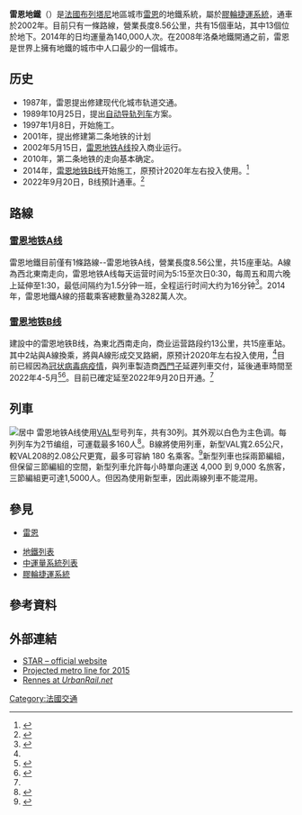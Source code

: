 {{Infobox Public transit
| name             = 雷恩地鐵<br />Métro de Rennes
|logo_size=80px| image            = Hochbahnabschnitt Pontchaillou - Anatole France der Metro Rennes.jpg
|image_size=200px| native_name      = ''Métro de Rennes''
|logo=Logo Metro Rennes.svg| locale           = {{FRA}}[[布列塔尼|布列塔尼]][[雷恩|雷恩]]
| transit_type     = [[地鐵|地鐵]]、[[中型鐵路系統|中型鐵路系統]]、<br>[[膠輪捷運系統|膠輪捷運系統]]
| lines            = 1
| stations         = 15
|daily_ridership=140,000（2014年）| annual_ridership =3282萬(2014年) 
|type=[[地鐵|地鐵]]、[[中運量系統|中運量系統]]<br>[[膠輪捷運系統|膠輪捷運系統]]| began_operation  = 2002年3月15日
| operator         = 雷恩都會區公共交通服務 (STAR)
| system_length    = {{convert|8.56|km|mi|1|abbr=on}}(營業長度)<br>{{convert|9.4|km|mi|1|abbr=on}}(含車庫線)
|track_gauge=1620 毫米|average_speed=32 公里/小時|top_speed=80公里/小時|electrification=電力，750伏特直流電，[[第三軌供電|第三軌供電]]| map              = [[File:Lignes_de_métro_de_Rennes.svg|250px]]
}}

{{Routemap
|title=雷恩地铁
|map=
\\\\\uexKBHFa~~ ~~[[塞松-维亚席尔瓦站|塞松-维亚席尔瓦站]]（B线）
\\\\\uexBHF~~ ~~ ~~[[阿塔兰忒站|阿塔兰忒站]]
\\\\\uexBHF~~ ~~ ~~[[博略-大学站|博略-大学站]]
\\\\\uexBHF~~ ~~ ~~[[约里奥-居里-沙托布里扬站|约里奥-居里-沙托布里扬站]]
\\\\\uexBHF~~ ~~ ~~[[莱加约勒站|莱加约勒站]]
uKBHFa\\\\\uexSTR~~ ~~ ~~[[约翰·肯尼迪站|约翰·肯尼迪站]]（A线）
uBHF\\\\\uexSTR~~ ~~ ~~[[维勒让-大学站|维勒让-大学站]]
uSTR\\\\\uexBHF~~ ~~ ~~[[格罗谢讷站|格罗谢讷站]]
uSTR\\\\\uexBHF~~ ~~ ~~[[茹費理站|茹費理站]]
uBHF\\\\\uexSTR~~ ~~ ~~[[蓬沙尤站|蓬沙尤站]]
uSTRl\uBHFq\uSTR+r\uexSTR+l\uexSTRq\uexSTRr~~ ~~ ~~[[阿纳托尔·法朗士站_(雷恩地铁)|阿纳托尔·法朗士]]
uINT-L\uexINT-R~~ ~~ ~~[[圣安娜站_(雷恩地铁)|圣安娜站]]
uSTR+l\uSTRq\uSTRr\uexSTRl\uexBHFq\uexSTR+r~~ ~~ ~~[[聖日耳曼站|聖日耳曼站]]
uBHF\\\\\uexSTR~~ ~~ ~~[[共和站_(雷恩地铁)|共和站]]
uBHF\\uexSTR+l\uexSTRq\uexSTRq\uexSTRr~~ ~~ ~~[[夏爾·戴高樂站_(雷恩地鐵)|夏爾·戴高樂站]]
uSTRl\uSTRq\uexSTR!~uSTRq!~lvINT\uSTRq\uSTRq\uSTR+r~~ ~~ ~~[[车站站_(雷恩地铁)|车站站]]
uexSTR+l\uexSTRq\uexSTRr\\\uBHF~~ ~~ ~~[[雅克·卡蒂埃站|雅克·卡蒂埃站]]
uexSTR\\\\\uBHF~~ ~~ ~~[[克莱蒙梭站_(雷恩地铁)|克莱蒙梭站]]
uexSTR\\\\\uBHF~~ ~~ ~~[[亨利·弗雷维尔站|亨利·弗雷维尔站]]
uexSTR\\\\\uBHF~~ ~~ ~~ [[意大利站_(雷恩地铁)|意大利站]]
uexSTR\\\\\uBHF~~ ~~ ~~ [[三角站_(雷恩地铁)|三角站]]
uexSTR\\\\\uBHF~~ ~~ ~~[[勒布洛讷站|勒布洛讷站]]
uexSTR\\\\\uKBHFe~~ ~~ ~~[[拉波特里站_(雷恩地铁)|拉波特里站]]
uexBHF\\\\\~~ ~~ ~~[[科隆比耶站|科隆比耶站]]
uexBHF\\\\\~~ ~~ ~~ [[马比莱站|马比莱站]]
uexBHF\\\\\~~ ~~ ~~ [[克勒奈站|克勒奈站]]
uexBHF\\\\\~~ ~~ ~~[[拉库鲁兹站|拉库鲁兹站]]
uexKBHFe\\\\\~~ ~~ ~~[[圣雅克-盖泰站|圣雅克-盖泰站]]
}}

'''雷恩地鐵'''（{{lang-fr|Métro de Rennes}}）是[[法國|法國]][[布列塔尼|布列塔尼]]地區城市[[雷恩|雷恩]]的地鐵系統，屬於[[膠輪捷運系統|膠輪捷運系統]]，通車於2002年。目前只有一條路線，營業長度8.56公里，共有15個車站，其中13個位於地下。2014年的日均運量為140,000人次。在2008年洛桑地鐵開通之前，雷恩是世界上擁有地鐵的城市中人口最少的一個城市。

==历史==
* 1987年，雷恩提出修建现代化城市轨道交通。
* 1989年10月25日，提出[[VAL|自动导轨列车]]方案。
* 1997年1月8日，开始施工。
* 2001年，提出修建第二条地铁的计划
* 2002年5月15日，[[雷恩地铁A线|雷恩地铁A线]]投入商业运行。
* 2010年，第二条地铁的走向基本确定。
* 2014年，[[雷恩地铁B线|雷恩地铁B线]]开始施工，原预计2020年左右投入使用。<ref name=":0">{{Cite web|title=Rennes. C’est officiel, la ligne B du métro ouvrira le 21 décembre 2020 !|url=https://www.ouest-france.fr/bretagne/rennes-35000/rennes-c-est-officiel-la-ligne-b-du-metro-ouvrira-le-21-decembre-2020-6650882|access-date=2021-07-18|date=2019-12-12|publisher=ouest-france|language=fr|archive-date=2020-02-13|archive-url=https://web.archive.org/web/20200213215447/https://www.ouest-france.fr/bretagne/rennes-35000/rennes-c-est-officiel-la-ligne-b-du-metro-ouvrira-le-21-decembre-2020-6650882|dead-url=no}}</ref>
*2022年9月20日，B线預計通車。<ref name=":3">{{Cite web |date=2022-06-15 |title=Rennes - La ligne B du métro de Rennes doit ouvrir le 20 septembre |url=https://www.letelegramme.fr/ille-et-vilaine/rennes/la-ligne-b-du-metro-de-rennes-doit-ouvrir-le-20-septembre-15-06-2022-13070300.php |url-status=live |website=Le Telegramme |language=fr |archive-url=https://archive.wikiwix.com/cache/index2.php?url=https%3A%2F%2Fwww.letelegramme.fr%2Fille-et-vilaine%2Frennes%2Fla-ligne-b-du-metro-de-rennes-doit-ouvrir-le-20-septembre-15-06-2022-13070300.php#federation=archive.wikiwix.com |archive-date=2022-06-25 |access-date=2022-06-25}}</ref>

== 路線 ==
=== [[雷恩地铁A线|雷恩地铁A线]] ===
雷恩地鐵目前僅有1條路線--雷恩地铁A线，營業長度8.56公里，共15座車站。A線為西北東南走向，雷恩地铁A线每天运营时间为5:15至次日0:30，每周五和周六晚上延伸至1:30，最低间隔约为1.5分钟一班，全程运行时间大约为16分钟<ref>{{Cite web|title=Fiches horaires et plans|url=https://www.star.fr/se-deplacer/fiches-horaires-et-plans/|accessdate=2019-01-06|author=STAR|date=|publisher=STAR|language=法语|archive-url=https://web.archive.org/web/20190107015947/https://www.star.fr/se-deplacer/fiches-horaires-et-plans/|archive-date=2019-01-07|dead-url=yes}}</ref>。2014年，雷恩地鐵A線的搭載乘客總數量為3282萬人次。
=== [[雷恩地铁B线|雷恩地铁B线]] ===
建設中的雷恩地铁B线，為東北西南走向，商业运营路段约13公里，共15座車站。其中2站與A線換乘，將與A線形成交叉路網，原预计2020年左右投入使用，<ref name=":0" />目前已經因為[[2019冠状病毒病疫情|冠状病毒病疫情]]，與列車製造商[[西门子铁路系统|西門子]]延遲列車交付，延後通車時間至2022年4-5月<ref name=":1">{{Cite web|title=Stations terminées mais rames retardées : la seconde ligne du métro de Rennes patine|url=https://www.leparisien.fr/economie/stations-terminees-mais-rames-retardees-la-seconde-ligne-du-metro-de-rennes-patine-10-04-2021-FDKNR7CVLRHFDO6XO5GZW7OCEQ.php|access-date=2021-07-18|date=2021-04-10|last=|first=|work=leparisien.fr|language=fr|archive-date=2021-05-07|archive-url=https://web.archive.org/web/20210507143113/https://www.leparisien.fr/economie/stations-terminees-mais-rames-retardees-la-seconde-ligne-du-metro-de-rennes-patine-10-04-2021-FDKNR7CVLRHFDO6XO5GZW7OCEQ.php|dead-url=no}}</ref><ref name=":2">{{Cite web |date=2021-12-22 |title=Rennes. La ligne B du métro ouvrira « fin mai 2022 au plus tard » |url=https://www.ouest-france.fr/bretagne/rennes-35000/rennes-la-ligne-b-du-metro-ouvrira-fin-mai-2022-au-plus-tard-9cf86468-6270-11ec-8679-ab0fdb9344df |language=fr |archive-url=https://web.archive.org/web/20211225110947/https://www.ouest-france.fr/bretagne/rennes-35000/rennes-la-ligne-b-du-metro-ouvrira-fin-mai-2022-au-plus-tard-9cf86468-6270-11ec-8679-ab0fdb9344df |archive-date=2021-12-25 |access-date=2022-01-25 |dead-url=no}}</ref>。目前已確定延至2022年9月20日开通。<ref name=":3" />

== 列車 ==
[[File:Rame_VAL208_P1040082.JPG|居中]]
雷恩地铁A线使用[[VAL|VAL]]{{link-fr|VAL 208列车|VAL 208|208}}型号列车，共有30列。其外观以白色为主色调。每列列车为2节编组，可運载最多160人<ref>{{Cite web|title=Val, le plus performant des métros automatiques|url=https://w5.siemens.com/france/web/fr/sts/urbain-et-interurbain/materiel-roulant/val208ng/pages/val208ng.aspx|accessdate=2019-01-06|author=|date=|publisher=siemensfrance|language=法语|archive-url=https://web.archive.org/web/20190107073728/https://w5.siemens.com/france/web/fr/sts/urbain-et-interurbain/materiel-roulant/val208ng/pages/val208ng.aspx|archive-date=2019-01-07|dead-url=no}}</ref>。B線將使用{{Translink|fr|Neoval|4=新型VAL}}列車，新型VAL寬2.65公尺，較VAL208的2.08公尺更寬，最多可容納 180 名乘客。<ref>{{Cite web|title=Métro de Rennes : quoi de neuf dans les rames de la ligne B ?|url=https://www.ouest-france.fr/bretagne/rennes-35000/video-metro-de-rennes-quoi-de-neuf-dans-les-rames-de-la-ligne-b-4880970|access-date=2021-07-18|date=2017-03-24|publisher=ouest-france|language=fr|archive-date=2021-11-22|archive-url=https://web.archive.org/web/20211122114152/https://www.ouest-france.fr/bretagne/rennes-35000/video-metro-de-rennes-quoi-de-neuf-dans-les-rames-de-la-ligne-b-4880970|dead-url=no}}</ref>新型列車也採兩節編組，但保留三節編組的空間，新型列車允許每小時單向運送 4,000 到 9,000 名旅客，三節編組更可達1,5000人。但因為使用新型車，因此兩線列車不能混用。

== 參見 ==

* [[雷恩|雷恩]]

* [[地鐵列表|地鐵列表]]
* [[中運量系統列表|中運量系統列表]]
* [[膠輪捷運系統|膠輪捷運系統]]

== 參考資料 ==
{{Reflist}}

== 外部連結 ==
{{commons category|Rennes Metro|Rennes metro}}
* [http://www.star.fr/ STAR – official website] {{Wayback|url=http://www.star.fr/ |date=20110204053605 }} {{fr icon}}
* [https://web.archive.org/web/20051012215153/http://www.semtcar.fr/upload/gedit/1/fuseaumetro.jpg Projected metro line for 2015] {{fr icon}}
* [http://www.urbanrail.net/eu/fr/rennes/rennes.htm Rennes at ''UrbanRail.net''] {{Wayback|url=http://www.urbanrail.net/eu/fr/rennes/rennes.htm |date=20150106134213 }} {{en icon}}
{{雷恩地铁A线}}
{{欧盟成员国的地铁系统}}
[[Category:法國交通|Category:法國交通]]
